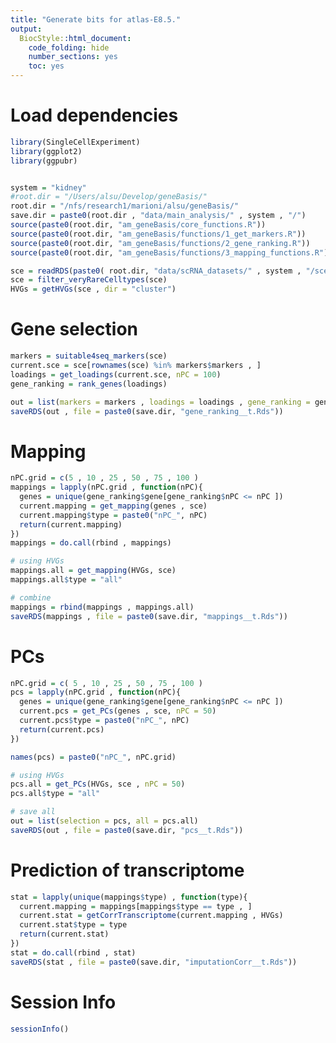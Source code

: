 ```yaml
---
title: "Generate bits for atlas-E8.5."
output:
  BiocStyle::html_document:
    code_folding: hide
    number_sections: yes
    toc: yes  
---
```

# Load dependencies

```r


library(SingleCellExperiment)
library(ggplot2)
library(ggpubr)


system = "kidney"
#root.dir = "/Users/alsu/Develop/geneBasis/"
root.dir = "/nfs/research1/marioni/alsu/geneBasis/"
save.dir = paste0(root.dir , "data/main_analysis/" , system , "/")
source(paste0(root.dir, "am_geneBasis/core_functions.R"))
source(paste0(root.dir, "am_geneBasis/functions/1_get_markers.R"))
source(paste0(root.dir, "am_geneBasis/functions/2_gene_ranking.R"))
source(paste0(root.dir, "am_geneBasis/functions/3_mapping_functions.R"))

sce = readRDS(paste0( root.dir, "data/scRNA_datasets/" , system , "/sce_" , system , ".Rds"))
sce = filter_veryRareCelltypes(sce)
HVGs = getHVGs(sce , dir = "cluster")


```

# Gene selection

```r


markers = suitable4seq_markers(sce)
current.sce = sce[rownames(sce) %in% markers$markers , ]
loadings = get_loadings(current.sce, nPC = 100)
gene_ranking = rank_genes(loadings)

out = list(markers = markers , loadings = loadings , gene_ranking = gene_ranking)
saveRDS(out , file = paste0(save.dir, "gene_ranking__t.Rds"))


```

# Mapping

```r


nPC.grid = c(5 , 10 , 25 , 50 , 75 , 100 )
mappings = lapply(nPC.grid , function(nPC){
  genes = unique(gene_ranking$gene[gene_ranking$nPC <= nPC ])
  current.mapping = get_mapping(genes , sce)
  current.mapping$type = paste0("nPC_", nPC)
  return(current.mapping)
})
mappings = do.call(rbind , mappings)

# using HVGs
mappings.all = get_mapping(HVGs, sce)
mappings.all$type = "all"

# combine
mappings = rbind(mappings , mappings.all)
saveRDS(mappings , file = paste0(save.dir, "mappings__t.Rds"))


```

# PCs 

```r


nPC.grid = c( 5 , 10 , 25 , 50 , 75 , 100 )
pcs = lapply(nPC.grid , function(nPC){
  genes = unique(gene_ranking$gene[gene_ranking$nPC <= nPC ])
  current.pcs = get_PCs(genes , sce, nPC = 50)
  current.pcs$type = paste0("nPC_", nPC)
  return(current.pcs)
})

names(pcs) = paste0("nPC_", nPC.grid)

# using HVGs
pcs.all = get_PCs(HVGs, sce , nPC = 50)
pcs.all$type = "all"

# save all
out = list(selection = pcs, all = pcs.all)
saveRDS(out , file = paste0(save.dir, "pcs__t.Rds"))


```

# Prediction of transcriptome

```r


stat = lapply(unique(mappings$type) , function(type){
  current.mapping = mappings[mappings$type == type , ]
  current.stat = getCorrTranscriptome(current.mapping , HVGs)
  current.stat$type = type
  return(current.stat)
})
stat = do.call(rbind , stat)
saveRDS(stat , file = paste0(save.dir, "imputationCorr__t.Rds"))


```

# Session Info

```r
sessionInfo()
```
